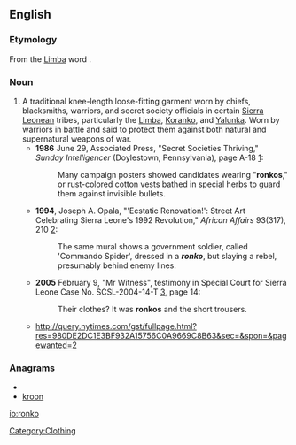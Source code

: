 {{rfc}}
==English==

===Etymology===

From the [[w:Limba people (Sierra Leone)|Limba]] word {{term|hu-ronko}}.

===Noun===
{{en-noun}}

# A traditional knee-length loose-fitting garment worn by chiefs, blacksmiths, warriors, and secret society officials in certain [[Sierra Leone]]an tribes, particularly the [[Limba]], [[Koranko]], and [[Yalunka]].  Worn by warriors in battle and said to protect them against both natural and supernatural weapons of war. 
#*'''1986''' June 29, Associated Press, "Secret Societies Thriving," ''Sunday Intelligencer'' (Doylestown, Pennsylvania), page A-18 [http://www.newspaperarchive.com/PdfViewer.aspx?img=26962689]:
#*:Many campaign posters showed candidates wearing "'''ronkos'''," or rust-colored cotton vests bathed in special herbs to guard them against invisible bullets.
#*'''1994''', Joseph A. Opala, "'Ecstatic Renovation!': Street Art Celebrating Sierra Leone's 1992 Revolution," ''African Affairs'' 93(317), 210 [http://links.jstor.org/sici?sici=0001-9909(199404)93%3A371%3C195%3A'RSACS%3E2.0.CO%3B2-5]:
#*:The same mural shows a government soldier, called 'Commando Spider', dressed in a '''''ronko''''', but slaying a rebel, presumably behind enemy lines.
#*'''2005''' February 9, "Mr Witness", testimony in Special Court for Sierra Leone Case No. SCSL-2004-14-T [http://www.sc-sl.org/Transcripts/CDF-020905.pdf], page 14:
#*:Their clothes? It was '''ronkos''' and the short trousers.
#*http://query.nytimes.com/gst/fullpage.html?res=980DE2DC1E3BF932A15756C0A9669C8B63&sec=&spon=&pagewanted=2

===Anagrams===
* {{alphagram|knoor}}
* [[kroon#English|kroon]]

[[Category:Clothing]]

[[io:ronko]]